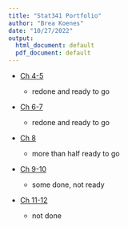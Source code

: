 ```yaml
---
title: "Stat341 Portfolio"
author: "Brea Koenes"
date: "10/27/2022"
output:
  html_document: default
  pdf_document: default
---
```


-   [Ch 4-5](ch4-5.html)

    -   redone and ready to go

-   [Ch 6-7](ch6-7.html)

    -   redone and ready to go

-   [Ch 8](ch8.html)

    -   more than half ready to go

-   [Ch 9-10](ch9-10.html)

    -   some done, not ready

-   [Ch 11-12](ch11-11.html)

    -   not done
